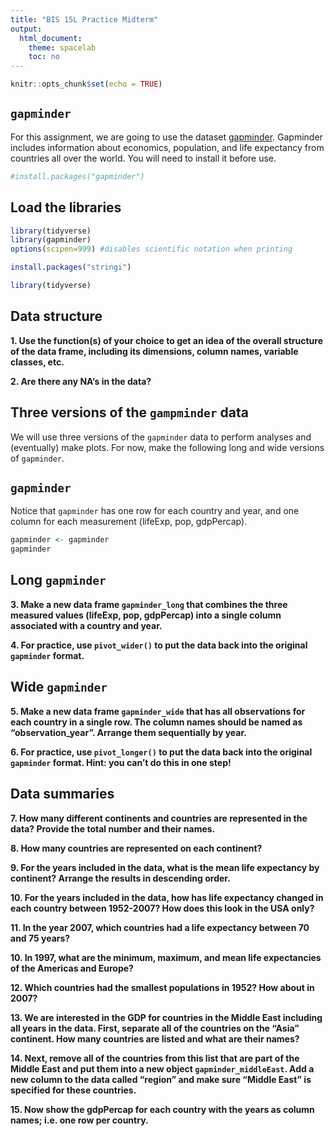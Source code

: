 ```yaml
---
title: "BIS 15L Practice Midterm"
output:
  html_document:
    theme: spacelab
    toc: no
---
```


```r
knitr::opts_chunk$set(echo = TRUE)
```

## `gapminder`
For this assignment, we are going to use the dataset [gapminder](https://cran.r-project.org/web/packages/gapminder/index.html). Gapminder includes information about economics, population, and life expectancy from countries all over the world. You will need to install it before use.
```r
#install.packages("gapminder")
```

## Load the libraries
```r
library(tidyverse)
library(gapminder)
options(scipen=999) #disables scientific notation when printing
```
```r
install.packages("stringi")
```

```r
library(tidyverse)
```

## Data structure
**1. Use the function(s) of your choice to get an idea of the overall structure of the data frame, including its dimensions, column names, variable classes, etc.**


**2. Are there any NA's in the data?**


## Three versions of the `gampminder` data  
We will use three versions of the `gapminder` data to perform analyses and (eventually) make plots. For now, make the following long and wide versions of `gapminder`.

## `gapminder`
Notice that `gapminder` has one row for each country and year, and one column for each measurement (lifeExp, pop, gdpPercap).
```r
gapminder <- gapminder
gapminder
```

## Long `gapminder`
**3. Make a new data frame `gapminder_long` that combines the three measured values (lifeExp, pop, gdpPercap) into a single column associated with a country and year.**


**4. For practice, use `pivot_wider()` to put the data back into the original `gapminder` format.**


## Wide `gapminder`
**5. Make a new data frame `gapminder_wide` that has all observations for each country in a single row. The column names should be named as "observation_year". Arrange them sequentially by year.**


**6. For practice, use `pivot_longer()` to put the data back into the original `gapminder` format. Hint: you can't do this in one step!**


## Data summaries
**7. How many different continents and countries are represented in the data? Provide the total number and their names.**


**8. How many countries are represented on each continent?**


**9. For the years included in the data, what is the mean life expectancy by continent? Arrange the results in descending order.**


**10. For the years included in the data, how has life expectancy changed in each country between 1952-2007? How does this look in the USA only?**


**11. In the year 2007, which countries had a life expectancy between 70 and 75 years?**


**10. In 1997, what are the minimum, maximum, and mean life expectancies of the Americas and Europe?**


**12. Which countries had the smallest populations in 1952? How about in 2007?**  


**13. We are interested in the GDP for countries in the Middle East including all years in the data. First, separate all of the countries on the "Asia" continent. How many countries are listed and what are their names?**


**14. Next, remove all of the countries from this list that are part of the Middle East and put them into a new object `gapminder_middleEast`. Add a new column to the data called "region" and make sure "Middle East" is specified for these countries.**


**15. Now show the gdpPercap for each country with the years as column names; i.e. one row per country.**